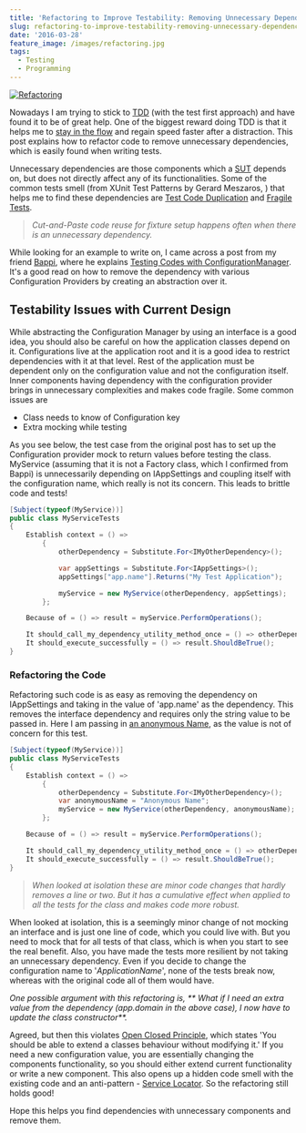 ```yaml
---
title: 'Refactoring to Improve Testability: Removing Unnecessary Dependencies'
slug: refactoring-to-improve-testability-removing-unnecessary-dependencies
date: '2016-03-28'
feature_image: /images/refactoring.jpg
tags:
  - Testing
  - Programming
---
```

[![Refactoring](/images/refactoring.jpg)](https://unsplash.com/photos/5Ntkpxqt54Y)

Nowadays I am trying to stick to [TDD](http://butunclebob.com/ArticleS.UncleBob.TheThreeRulesOfTdd) (with the test first approach) and have found it to be of great help. One of the biggest reward doing TDD is that it helps me to [stay in the flow](https://vimeo.com/97419151) and regain speed faster after a distraction. This post explains how to refactor code to remove unnecessary dependencies, which is easily found when writing tests.

Unnecessary dependencies are those components which a [SUT](http://xunitpatterns.com/SUT.html) depends on, but does not directly affect any of its functionalities. Some of the common tests smell (from XUnit Test Patterns by Gerard Meszaros, <BlogLink
  href="/blog/language-agnostic-books-for-every-developer-2"
  title="Language Agnostic Books For Every Developer 2"
  description="Read this interesting blog post"
  authorImage="/images/logo-512x512-24.png"
  authorName="Rahul Nath"
  authorTitle="Rahul Pulikkot Nath"
  featureImage="/images/default-feature.jpg"
/>) that helps me to find these dependencies are [Test Code Duplication](http://xunitpatterns.com/Test%20Code%20Duplication.html) and [Fragile Tests](http://xunitpatterns.com/Fragile%20Test.html).

> _Cut-and-Paste code reuse for fixture setup happens often when there is an unnecessary dependency._

While looking for an example to write on, I came across a post from my friend [Bappi](https://twitter.com/zpbappi), where he explains [Testing Codes with ConfigurationManager](http://zpbappi.com/testing-codes-with-configurationmanager-appsettings/). It's a good read on how to remove the dependency with various Configuration Providers by creating an abstraction over it.

## Testability Issues with Current Design

While abstracting the Configuration Manager by using an interface is a good idea, you should also be careful on how the application classes depend on it. Configurations live at the application root and it is a good idea to restrict dependencies with it at that level. Rest of the application must be dependent only on the configuration value and not the configuration itself. Inner components having dependency with the configuration provider brings in unnecessary complexities and makes code fragile. Some common issues are

-   Class needs to know of Configuration key
-   Extra mocking while testing

As you see below, the test case from the original post has to set up the Configuration provider mock to return values before testing the class. MyService (assuming that it is not a Factory class, which I confirmed from Bappi) is unnecessarily depending on IAppSettings and coupling itself with the configuration name, which really is not its concern. This leads to brittle code and tests!

```csharp
[Subject(typeof(MyService))]
public class MyServiceTests
{
    Establish context = () =>
        {
            otherDependency = Substitute.For<IMyOtherDependency>();

            var appSettings = Substitute.For<IAppSettings>();
            appSettings["app.name"].Returns("My Test Application");

            myService = new MyService(otherDependency, appSettings);
        };

    Because of = () => result = myService.PerformOperations();

    It should_call_my_dependency_utility_method_once = () => otherDependency.Received(1).UtilityMethod();
    It should_execute_successfully = () => result.ShouldBeTrue();
}

```

### Refactoring the Code

Refactoring such code is as easy as removing the dependency on IAppSettings and taking in the value of 'app.name' as the dependency. This removes the interface dependency and requires only the string value to be passed in. Here I am passing in [an anonymous Name](https://blogs.msdn.microsoft.com/ploeh/2008/11/17/anonymous-variables/), as the value is not of concern for this test.

```csharp
[Subject(typeof(MyService))]
public class MyServiceTests
{
    Establish context = () =>
        {
            otherDependency = Substitute.For<IMyOtherDependency>();
            var anonymousName = "Anonymous Name";
            myService = new MyService(otherDependency, anonymousName);
        };

    Because of = () => result = myService.PerformOperations();

    It should_call_my_dependency_utility_method_once = () => otherDependency.Received(1).UtilityMethod();
    It should_execute_successfully = () => result.ShouldBeTrue();
}

```

> _When looked at isolation these are minor code changes that hardly removes a line or two. But it has a cumulative effect when applied to all the tests for the class and makes code more robust._

When looked at isolation, this is a seemingly minor change of not mocking an interface and is just one line of code, which you could live with. But you need to mock that for all tests of that class, which is when you start to see the real benefit. Also, you have made the tests more resilient by not taking an unnecessary dependency. Even if you decide to change the configuration name to '_ApplicationName_', none of the tests break now, whereas with the original code all of them would have.

_One possible argument with this refactoring is, \*\* What if I need an extra value from the dependency (app.domain in the above case), I now have to update the class constructor\*\*._

Agreed, but then this violates [Open Closed Principle](https://blog.8thlight.com/uncle-bob/2014/05/12/TheOpenClosedPrinciple.html), which states 'You should be able to extend a classes behaviour without modifying it.' If you need a new configuration value, you are essentially changing the components functionality, so you should either extend current functionality or write a new component. This also opens up a hidden code smell with the existing code and an anti-pattern - [Service Locator](http://blog.ploeh.dk/2010/02/03/ServiceLocatorisanAnti-Pattern/). So the refactoring still holds good!

Hope this helps you find dependencies with unnecessary components and remove them.
